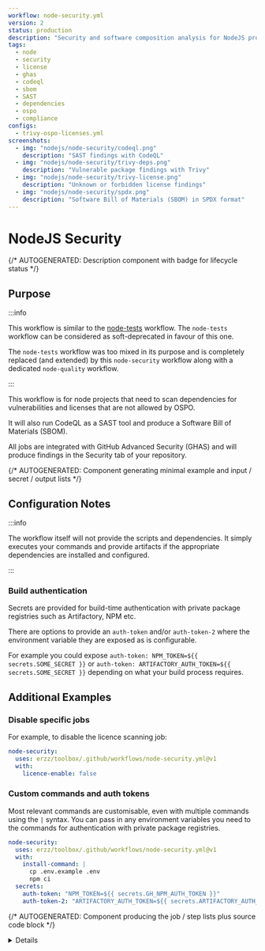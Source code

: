 ```yaml
---
workflow: node-security.yml
version: 2
status: production
description: "Security and software composition analysis for NodeJS projects"
tags:
  - node
  - security
  - license
  - ghas
  - codeql
  - sbom
  - SAST
  - dependencies
  - ospo
  - compliance
configs:
  - trivy-ospo-licenses.yml
screenshots:
  - img: "nodejs/node-security/codeql.png"
    description: "SAST findings with CodeQL"
  - img: "nodejs/node-security/trivy-deps.png"
    description: "Vulnerable package findings with Trivy"
  - img: "nodejs/node-security/trivy-license.png"
    description: "Unknown or forbidden license findings"
  - img: "nodejs/node-security/spdx.png"
    description: "Software Bill of Materials (SBOM) in SPDX format"
---
```



# NodeJS Security

{/* AUTOGENERATED: Description component with badge for lifecycle status */}

<Description
  status={frontMatter.status}
  description={frontMatter.description}
  tags={frontMatter.tags}
  screenshots={frontMatter.screenshots}
/>

## Purpose

:::info

This workflow is similar to the [node-tests](../node-tests) workflow. The `node-tests` workflow can
be considered as soft-deprecated in favour of this one.

The `node-tests` workflow was too mixed in its purpose and is completely replaced (and extended) by
this `node-security` workflow along with a dedicated `node-quality` workflow.

:::

This workflow is for node projects that need to scan dependencies for vulnerabilities and licenses
that are not allowed by OSPO.

It will also run CodeQL as a SAST tool and produce a Software Bill of Materials (SBOM).

All jobs are integrated with GitHub Advanced Security (GHAS) and will produce findings in the
Security tab of your repository.

{/* AUTOGENERATED: Component generating minimal example and input / secret / output lists */}

<Usage workflow={frontMatter.workflow} version={frontMatter.version} />

## Configuration Notes

:::info

The workflow itself will not provide the scripts and dependencies. It simply executes your commands
and provide artifacts if the appropriate dependencies are installed and configured.

:::

### Build authentication

Secrets are provided for build-time authentication with private package registries such as
Artifactory, NPM etc.

There are options to provide an `auth-token` and/or `auth-token-2` where the environment variable
they are exposed as is configurable.

For example you could expose `auth-token: NPM_TOKEN=${{ secrets.SOME_SECRET }}` or
`auth-token: ARTIFACTORY_AUTH_TOKEN=${{ secrets.SOME_SECRET }}` depending on what your build process
requires.

## Additional Examples

### Disable specific jobs

For example, to disable the licence scanning job:

```yaml
node-security:
  uses: erzz/toolbox/.github/workflows/node-security.yml@v1
  with:
    licence-enable: false
```

### Custom commands and auth tokens

Most relevant commands are customisable, even with multiple commands using the `|` syntax. You can
pass in any environment variables you need to the commands for authentication with private package
registries.

```yaml
node-security:
  uses: erzz/toolbox/.github/workflows/node-security.yml@v1
  with:
    install-command: |
      cp .env.example .env
      npm ci
  secrets:
    auth-token: "NPM_TOKEN=${{ secrets.GH_NPM_AUTH_TOKEN }}"
    auth-token-2: "ARTIFACTORY_AUTH_TOKEN=${{ secrets.ARTIFACTORY_AUTH_TOKEN }}"
```

{/* AUTOGENERATED: Component producing the job / step lists plus source code block */}

<Details workflow={frontMatter.workflow} configs={frontMatter.configs} />

## Diagram

```mermaid
flowchart LR
    subgraph jobs
        codeql[CodeQL]
        deps[Dependency Scan]
        licences[Licence Scan]
        sbom[SBOM]
    end
    subgraph Github
      subgraph artifacts[Artifacts]
        codeql --> codeqlSARIF[SARIF]
        deps --> depsSARIF[SARIF]
        licences --> licencesSARIF[SARIF]
        sbom --> SPDX
      end
      subgraph ghas[GHAS Security Tab]
        codeql --> codeqlFindings[Findings]
        deps --> depsFindings[Findings]
        licences --> licencesFindings[Findings]
      end
    end
```

